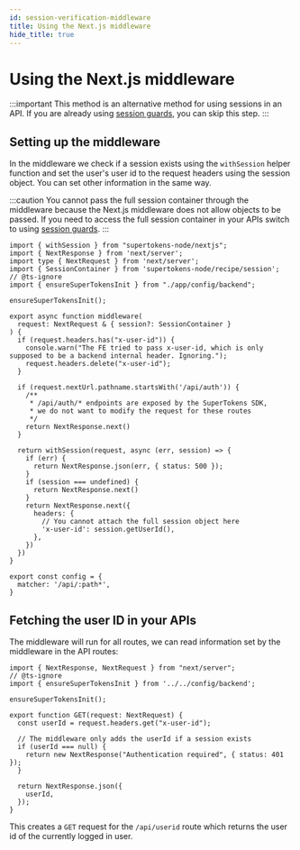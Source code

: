 ```yaml
---
id: session-verification-middleware
title: Using the Next.js middleware
hide_title: true
---
```


<!-- COPY DOCS -->
<!-- ./thirdpartyemailpassword/nextjs/app-directory/session-verification-middleware.mdx -->

# Using the Next.js middleware

:::important
This method is an alternative method for using sessions in an API. If you are already using [session guards](./session-verification-session-guard.mdx), you can skip this step.
:::

## Setting up the middleware

In the middleware we check if a session exists using the `withSession` helper function and set the user's user id to the request headers using the session object. You can set other information in the same way.

:::caution
You cannot pass the full session container through the middleware because the Next.js middleware does not allow objects to be passed. If you need to access the full session container in your APIs switch to using [session guards](./session-verification-session-guard.mdx).
:::

```tsx title="middleware.ts"
import { withSession } from "supertokens-node/nextjs";
import { NextResponse } from 'next/server';
import type { NextRequest } from 'next/server';
import { SessionContainer } from 'supertokens-node/recipe/session';
// @ts-ignore
import { ensureSuperTokensInit } from "./app/config/backend";

ensureSuperTokensInit();

export async function middleware(
  request: NextRequest & { session?: SessionContainer }
) {
  if (request.headers.has("x-user-id")) {
    console.warn("The FE tried to pass x-user-id, which is only supposed to be a backend internal header. Ignoring.");
    request.headers.delete("x-user-id");
  }

  if (request.nextUrl.pathname.startsWith('/api/auth')) {
    /**
     * /api/auth/* endpoints are exposed by the SuperTokens SDK, 
     * we do not want to modify the request for these routes
     */
    return NextResponse.next()
  }

  return withSession(request, async (err, session) => {
    if (err) {
      return NextResponse.json(err, { status: 500 });
    }
    if (session === undefined) {
      return NextResponse.next()
    }
    return NextResponse.next({
      headers: {
        // You cannot attach the full session object here
        'x-user-id': session.getUserId(),
      },
    })
  })
}

export const config = {
  matcher: '/api/:path*',
}
```

## Fetching the user ID in your APIs

The middleware will run for all routes, we can read information set by the middleware in the API routes:

```tsx title="app/api/userid/route.ts"
import { NextResponse, NextRequest } from "next/server";
// @ts-ignore
import { ensureSuperTokensInit } from '../../config/backend';

ensureSuperTokensInit();

export function GET(request: NextRequest) {
  const userId = request.headers.get("x-user-id");

  // The middleware only adds the userId if a session exists
  if (userId === null) {
    return new NextResponse("Authentication required", { status: 401 });
  }

  return NextResponse.json({
    userId,
  });
}
```

This creates a `GET` request for the `/api/userid` route which returns the user id of the currently logged in user.